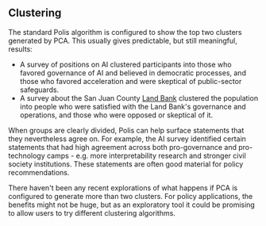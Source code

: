 ## Clustering

The standard Polis algorithm is configured to show the top two clusters generated by PCA. This usually gives predictable, but still meaningful, results:

* A survey of positions on AI clustered participants into those who favored governance of AI and believed in democratic processes, and those who favored acceleration and were skeptical of public-sector safeguards.
* A survey about the San Juan County [Land Bank](https://sjclandbank.org/pol-is-community-discussion/) clustered the population into people who were satisfied with the Land Bank's governance and operations, and those who were opposed or skeptical of it.

When groups are clearly divided, Polis can help surface statements that they nevertheless agree on. For example, the AI survey identified certain statements that had high agreement across both pro-governance and pro-technology camps - e.g. more interpretability research and stronger civil society institutions. These statements are often good material for policy recommendations.

There haven't been any recent explorations of what happens if PCA is configured to generate more than two clusters. For policy applications, the benefits might not be huge, but as an exploratory tool it could be promising to allow users to try different clustering algorithms.
